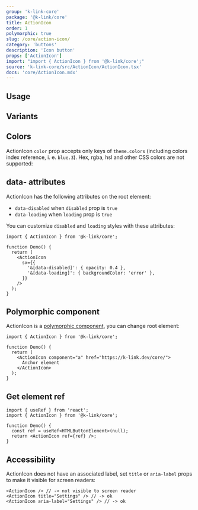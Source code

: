 ```yaml
---
group: 'k-link-core'
package: '@k-link/core'
title: ActionIcon
order: 1
polymorphic: true
slug: /core/action-icon/
category: 'buttons'
description: 'Icon button'
props: ['ActionIcon']
import: "import { ActionIcon } from '@k-link/core';"
source: 'k-link-core/src/ActionIcon/ActionIcon.tsx'
docs: 'core/ActionIcon.mdx'
---
```



## Usage

<Demo data={ActionIconDemos.configurator} />

## Variants

<Demo data={ActionIconDemos.variants} />

## Colors

ActionIcon `color` prop accepts only keys of `theme.colors` (including colors index reference, i. e. `blue.3`). Hex, rgba, hsl and other CSS colors are not supported:

<Demo data={ActionIconDemos.colors} />

## data- attributes

ActionIcon has the following attributes on the root element:

- `data-disabled` when `disabled` prop is `true`
- `data-loading` when `loading` prop is `true`

You can customize `disabled` and `loading` styles with these attributes:

```tsx
import { ActionIcon } from '@k-link/core';

function Demo() {
  return (
    <ActionIcon
      sx={{
        '&[data-disabled]': { opacity: 0.4 },
        '&[data-loading]': { backgroundColor: 'error' },
      }}
    />
  );
}
```

## Polymorphic component

ActionIcon is a [polymorphic component](/guides/polymorphic/), you can change root element:

```tsx
import { ActionIcon } from '@k-link/core';

function Demo() {
  return (
    <ActionIcon component="a" href="https://k-link.dev/core/">
      Anchor element
    </ActionIcon>
  );
}
```

## Get element ref

```tsx
import { useRef } from 'react';
import { ActionIcon } from '@k-link/core';

function Demo() {
  const ref = useRef<HTMLButtonElement>(null);
  return <ActionIcon ref={ref} />;
}
```

## Accessibility

ActionIcon does not have an associated label, set `title` or `aria-label` props to make it visible for screen readers:

```tsx
<ActionIcon /> // -> not visible to screen reader
<ActionIcon title="Settings" /> // -> ok
<ActionIcon aria-label="Settings" /> // -> ok
```
